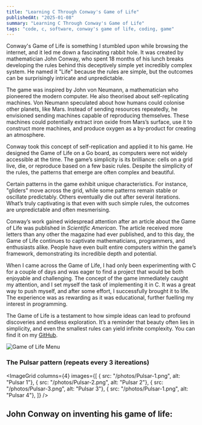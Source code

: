 ```yaml
---
title: "Learning C Through Conway's Game of Life"
publishedAt: "2025-01-08"
summary: "Learning C Through Conway's Game of Life"
tags: "code, c, software, conway's game of life, coding, game"
---
```

Conway's Game of Life is something I stumbled upon while browsing the internet, and it led me down a fascinating rabbit hole. It was created by mathematician John Conway, who spent 18 months of his lunch breaks developing the rules behind this deceptively simple yet incredibly complex system. He named it "Life" because the rules are simple, but the outcomes can be surprisingly intricate and unpredictable.

The game was inspired by John von Neumann, a mathematician who pioneered the modern computer. He also theorised about self-replicating machines. Von Neumann speculated about how humans could colonise other planets, like Mars. Instead of sending resources repeatedly, he envisioned sending machines capable of reproducing themselves. These machines could potentially extract iron oxide from Mars’s surface, use it to construct more machines, and produce oxygen as a by-product for creating an atmosphere.

Conway took this concept of self-replication and applied it to his game. He designed the Game of Life on a Go board, as computers were not widely accessible at the time. The game’s simplicity is its brilliance: cells on a grid live, die, or reproduce based on a few basic rules. Despite the simplicity of the rules, the patterns that emerge are often complex and beautiful.

Certain patterns in the game exhibit unique characteristics. For instance, "gliders" move across the grid, while some patterns remain stable or oscillate predictably. Others eventually die out after several iterations. What’s truly captivating is that even with such simple rules, the outcomes are unpredictable and often mesmerising.

Conway’s work gained widespread attention after an article about the Game of Life was published in *Scientific American*. The article received more letters than any other the magazine had ever published, and to this day, the Game of Life continues to captivate mathematicians, programmers, and enthusiasts alike. People have even built entire computers within the game’s framework, demonstrating its incredible depth and potential.

When I came across the Game of Life, I had only been experimenting with C for a couple of days and was eager to find a project that would be both enjoyable and challenging. The concept of the game immediately caught my attention, and I set myself the task of implementing it in C. It was a great way to push myself, and after some effort, I successfully brought it to life. The experience was as rewarding as it was educational, further fuelling my interest in programming.

The Game of Life is a testament to how simple ideas can lead to profound discoveries and endless exploration. It’s a reminder that beauty often lies in simplicity, and even the smallest rules can yield infinite complexity. You can find it on my [GitHub](https://github.com/emeroconnor333/Conways-Game-of-Life/tree/main).

<Image
  src="/photos/conways-game-of-life-menu.png"
  alt="Game of Life Menu"
  width={640}
  height={500}
/>

### The Pulsar pattern (repeats every 3 itereations)

<ImageGrid
  columns={4} 
  images={[
    { src: "/photos/Pulsar-1.png", alt: "Pulsar 1"},
    { src: "/photos/Pulsar-2.png", alt: "Pulsar 2"},
    { src: "/photos/Pulsar-3.png", alt: "Pulsar 3"},
    { src: "/photos/Pulsar-1.png", alt: "Pulsar 4"},
  ]}
/>

## John Conway on inventing his game of life:
<YouTube videoId="R9Plq-D1gEk" />